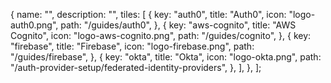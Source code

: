 
  {
    name: "",
    description: "",
    tiles: [
      {
        key: "auth0",
        title: "Auth0",
        icon: "logo-auth0.png",
        path: "/guides/auth0",
      },
      {
        key: "aws-cognito",
        title: "AWS Cognito",
        icon: "logo-aws-cognito.png",
        path: "/guides/cognito",
      },
      {
        key: "firebase",
        title: "Firebase",
        icon: "logo-firebase.png",
        path: "/guides/firebase",
      },
      {
        key: "okta",
        title: "Okta",
        icon: "logo-okta.png",
        path: "/auth-provider-setup/federated-identity-providers",
      },
    ],
  },
];

<Tiles tileGroups={tileGroupsDataFederated} />
